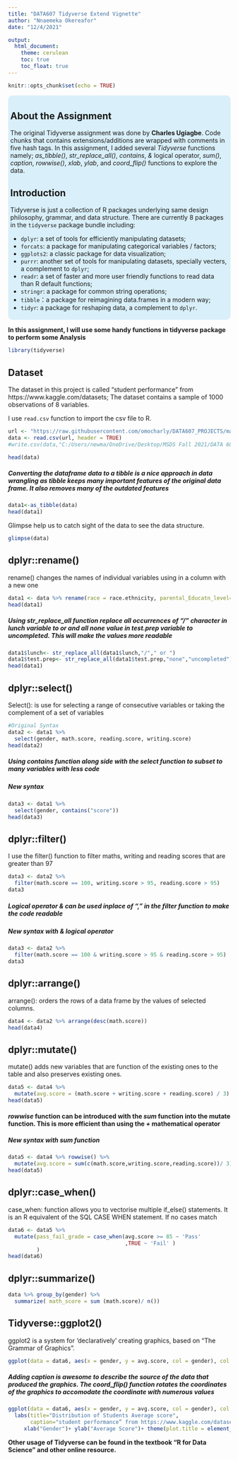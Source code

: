 ---
title: "DATA607 Tidyverse Extend Vignette"
author: "Nnaemeka Okereafor"
date: "12/4/2021"

output:
  html_document:
    theme: cerulean
    toc: true
    toc_float: true
---

```{r global_options, include=FALSE, message=FALSE, warning=FALSE}
knitr::opts_chunk$set(echo = TRUE)
```

<style>
div.aquamarine { background-color:#d9eff9; border-radius: 10px; padding: 5px;}
</style>
<div class = "aquamarine">


## About the Assignment

The original Tidyverse assignment was done by **Charles Ugiagbe**. Code chunks that contains extensions/additions are wrapped with comments in five hash tags. In this assignment, I added several *Tidyverse* functions namely; *as_tibble()*, *str_replace_all()*, *contains*, *&* logical operator, *sum()*, *caption*, *rowwise()*, *xlab*, *ylab*, and *coord_flip()* functions to  explore the data.

## Introduction

Tidyverse is just a collection of R packages underlying same design philosophy, grammar, and data structure. There are currently 8 packages in the `tidyverse` package bundle including:

  * `dplyr`: a set of tools for efficiently manipulating datasets;
  * `forcats`: a package for manipulating categorical variables / factors;
  * `ggplots2`: a classic package for data visualization;
  * `purrr`: another set of tools for manipulating datasets, specially vecters, a complement to `dplyr`;
  * `readr`: a set of faster and more user friendly functions to read data than R default functions;
  * `stringr`: a package for common string operations;
  * `tibble`：a package for reimagining data.frames in a modern way;
  * `tidyr`: a package for reshaping data, a complement to `dplyr`.

</div> \hfill\break  
  
**In this assignment, I will use some handy functions in tidyverse package to perform some Analysis**


```{r message=FALSE, warning=FALSE}
library(tidyverse)
```

##       Dataset

The dataset in this project is called “student performance” from https://www.kaggle.com/datasets; The dataset contains a sample of 1000 observations of 8 variables.


I use `read.csv` function to import the csv file to R.

```{r}
url <- "https://raw.githubusercontent.com/omocharly/DATA607_PROJECTS/main/StudentsPerformance.csv"
data <- read.csv(url, header = TRUE)
#write.csv(data,"C:/Users/newma/OneDrive/Desktop/MSDS Fall 2021/DATA 607 - Data Acquisition and Mgt/AssignmentWeek9/TidyEXTEND/to_extend_c.csv", row.names = FALSE)
```


```{r}
head(data)
```

##### Converting the dataframe *data* to a tibble is a nice approach in data wrangling as *tibble* keeps many important features of the original data frame. It also removes many of the outdated features

```{r}
data1<-as_tibble(data)
head(data1)
```

Glimpse help us to catch sight of the data to see the data structure.
```{r}
glimpse(data)
```

##   dplyr::rename()

rename() changes the names of individual variables using in a column with a new one


```{r}
data1 <- data %>% rename(race = race.ethnicity, parental_Educatn_level= parental.level.of.education, test.prep = test.preparation.course)
head(data1)
```

##### Using *str_replace_all* function replace all occurrences of "/ " character in *lunch* variable to *or* and all *none* value in test.prep variable to *uncompleted*. This will make the values more readable 

```{r}
data1$lunch<- str_replace_all(data1$lunch,"/"," or ")
data1$test.prep<- str_replace_all(data1$test.prep,"none","uncompleted")
head(data1)
```

##   dplyr::select()

Select(): is use for selecting a range of consecutive variables or taking the complement of a set of variables

```{r}
#Original Syntax
data2 <- data1 %>%
  select(gender, math.score, reading.score, writing.score)
head(data2)
```


##### Using *contains* function along side with the select function to subset to many variables with less code 
##### New syntax

```{r}
data3 <- data1 %>%
  select(gender, contains("score"))
head(data3)
```

##   dplyr::filter()

I use the filter() function to filter maths, writing and reading scores that are greater than 97

```{r}
data3 <- data2 %>%
  filter(math.score == 100, writing.score > 95, reading.score > 95)
data3
```


##### Logical operator *&* can be used inplace of "," in the *filter* function to make the code readable
##### New syntax with *&* logical operator

```{r}
data3 <- data2 %>%
  filter(math.score == 100 & writing.score > 95 & reading.score > 95)
data3
```

##    dplyr::arrange()

arrange(): orders the rows of a data frame by the values of selected columns.

```{r}
data4 <- data2 %>% arrange(desc(math.score))
head(data4)
```

##    dplyr::mutate() 

mutate() adds new variables that are function of the existing ones to the table and also preserves existing ones.

```{r}
data5 <- data4 %>%
  mutate(avg.score = (math.score + writing.score + reading.score) / 3)
head(data5)
```

#### *rowwise* function can be introduced with the *sum* function into the mutate function. This is more efficient than using the *+* mathematical operator
##### New syntax with *sum* function

```{r}
data5 <- data4 %>% rowwise() %>%
  mutate(avg.score = sum(c(math.score,writing.score,reading.score))/ 3)
head(data5)
```

##       dplyr::case_when() 

case_when: function allows you to vectorise multiple if_else() statements. It is an R equivalent of the SQL CASE WHEN statement. If no cases match

```{r}
data6 <- data5 %>% 
  mutate(pass_fail_grade = case_when(avg.score >= 85 ~ 'Pass'
                                     ,TRUE ~ 'Fail' )
         )
head(data6)
```

##    dplyr::summarize() 

```{r}
data %>% group_by(gender) %>%
  summarize( math_score = sum (math.score)/ n())
```

##    Tidyverse::ggplot2()

ggplot2 is a system for 'declaratively' creating graphics, based on "The Grammar of Graphics".

```{r}
ggplot(data = data6, aes(x = gender, y = avg.score, col = gender), col = red) + geom_boxplot() +labs(title="Distribution of Students Average score",) + theme(plot.title = element_text(hjust=0.5))
```


##### Adding caption is awesome to describe the source of the data that produced the graphics. The *coord_flip()* function rotates the coordinates of the graphics to accomodate the coordinate with numerous values

```{r}
ggplot(data = data6, aes(x = gender, y = avg.score, col = gender), col = red) + geom_boxplot() + coord_flip()+
  labs(title="Distribution of Students Average score",
       caption="student performance” from https://www.kaggle.com/datasets") +
     xlab("Gender")+ ylab("Average Score")+ theme(plot.title = element_text(hjust=0.5))
```



**Other usage of Tidyverse can be found in the textbook "R for Data Science" and other online resource.**